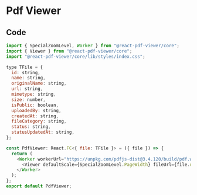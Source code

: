 # Pdf Viewer

## Code

```javascript
import { SpecialZoomLevel, Worker } from "@react-pdf-viewer/core";
import { Viewer } from "@react-pdf-viewer/core";
import "@react-pdf-viewer/core/lib/styles/index.css";

type TFile = {
  id: string,
  name: string,
  originalName: string,
  url: string,
  mimetype: string,
  size: number,
  isPublic: boolean,
  uploadedBy: string,
  createdAt: string,
  fileCategory: string,
  status: string,
  statusUpdatedAt: string,
};

const PdfViewer: React.FC<{ file: TFile }> = ({ file }) => {
  return (
    <Worker workerUrl="https://unpkg.com/pdfjs-dist@3.4.120/build/pdf.worker.min.js">
      <Viewer defaultScale={SpecialZoomLevel.PageWidth} fileUrl={file.url} />
    </Worker>
  );
};
export default PdfViewer;
```
